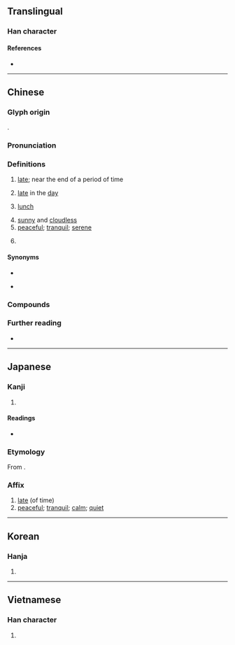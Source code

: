 {{character info}}
==Translingual==

===Han character===
{{Han char|rn=72|rad=日|as=06|sn=10|four=60404|canj=AJV|ids=⿱日安}}

====References====
* {{Han ref|kx=0495.150|dkj=13914|dj=0860.200|hdz=21509.070|uh=664F|ud=26191|bh=AECB|bd=44747}}

----

==Chinese==
{{zh-forms}}

===Glyph origin===
{{Han etym}}
{{Han compound|日|安|ls=psc|c1=s|c2=p}}.

===Pronunciation===
{{zh-pron
|m=yàn
|m-s=ngan4
|c=aan3
|mn=òaⁿ
|h=pfs=yen
|x=ngan4
|mc=y
|oc=y
|ma=
|cat=a,c:n,pn
}}

===Definitions===
{{zh-hanzi}}

# [[late]]; near the end of a period of time
#: {{zh-x|晏起|to get up '''late'''}}
# [[late]] in the [[day]]
#: {{zh-x|晏晝|[[afternoon]]|C}}
#: {{zh-x|放工 嗰時 好 塞{sak1}車，搞到 好 晏 先 返 到{dou3-2} 屋企{kei5-2}。|The traffic was quite bad when I left work, so I got home really '''late'''.|C}}
#: {{zh-x|天氣 報告 話 今日 晏 啲 會 落雨 喎{wo5}。|The weather forecast said it'll rain '''later''' today.|C}}
# {{lb|zh|Cantonese}} [[lunch]] {{zh-mw|餐}}
# [[sunny]] and [[cloudless]]
# [[peaceful]]; [[tranquil]]; [[serene]]
#: {{zh-x|河清.海晏|the (Yellow) River is clear and the sea is '''calm'''; the world is peaceful and prosperous}}
# {{surname|zh}}

====Synonyms====
* {{sense|late}}
{{zh-dial|晚}}
* {{sense|lunch}}
{{zh-dial|午餐}}

===Compounds===
{{zh-der|宮車晏駕|晏御揚揚|日晏|晏然|晏子|晏駕|河清海晏|晏寢|晏開之警|晏子春秋|晏晏|晏歇|晏起|晏朝|海晏河清|晏燈|晏如|歲晏|晏裘|管晏|茶遲飯晏|言笑晏晏}}

===Further reading===
* {{thcwd|6096}}

----

==Japanese==

===Kanji===
{{ja-kanji|grade=|rs=日06}}

# {{rfdef|ja|sort=日06}}

====Readings====
* {{ja-readings|on=[[あん]] (an)|kun=[[おそい]] (osoi)}}

===Etymology===
{{ja-kanjitab|あん|yomi=o}}
From {{der|ja|ltc|sort=あん|-}} {{ltc-l|晏}}.

===Affix===
{{ja-pos|affix|あん}}

# [[late]] (of time)
# [[peaceful]]; [[tranquil]]; [[calm]]; [[quiet]]

----

==Korean==

===Hanja===
{{ko-hanja|hangeul=안|eumhun=|rv=an|mr=an|y=an}}

# {{rfdef|ko|sort=日06}}

----

==Vietnamese==

===Han character===
{{vi-readings|reading=yến|rs=日06}}

# {{rfdef|vi|sort=日06}}